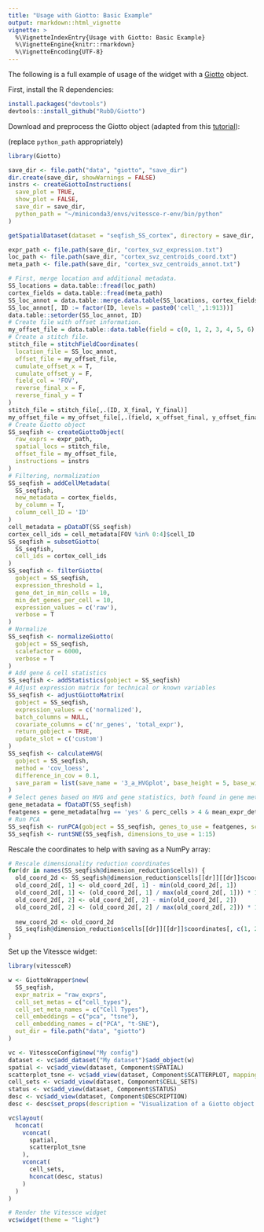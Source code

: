 ```yaml
---
title: "Usage with Giotto: Basic Example"
output: rmarkdown::html_vignette
vignette: >
  %\VignetteIndexEntry{Usage with Giotto: Basic Example}
  %\VignetteEngine{knitr::rmarkdown}
  %\VignetteEncoding{UTF-8}
---
```


The following is a full example of usage of the widget with a [Giotto](https://github.com/RubD/Giotto) object.

First, install the R dependencies:

```r
install.packages("devtools")
devtools::install_github("RubD/Giotto")
```


Download and preprocess the Giotto object (adapted from this [tutorial](https://rubd.github.io/Giotto_site/articles/mouse_seqFISH_cortex_200914.html)):

(replace ``python_path`` appropriately)

```r
library(Giotto)

save_dir <- file.path("data", "giotto", "save_dir")
dir.create(save_dir, showWarnings = FALSE)
instrs <- createGiottoInstructions(
  save_plot = TRUE,
  show_plot = FALSE,
  save_dir = save_dir,
  python_path = "~/miniconda3/envs/vitessce-r-env/bin/python"
)

getSpatialDataset(dataset = "seqfish_SS_cortex", directory = save_dir, method = "wget")

expr_path <- file.path(save_dir, "cortex_svz_expression.txt")
loc_path <- file.path(save_dir, "cortex_svz_centroids_coord.txt")
meta_path <- file.path(save_dir, "cortex_svz_centroids_annot.txt")

# First, merge location and additional metadata.
SS_locations = data.table::fread(loc_path)
cortex_fields = data.table::fread(meta_path)
SS_loc_annot = data.table::merge.data.table(SS_locations, cortex_fields, by = 'ID')
SS_loc_annot[, ID := factor(ID, levels = paste0('cell_',1:913))]
data.table::setorder(SS_loc_annot, ID)
# Create file with offset information.
my_offset_file = data.table::data.table(field = c(0, 1, 2, 3, 4, 5, 6), x_offset = c(0, 1654.97, 1750.75, 1674.35, 675.5, 2048, 675), y_offset = c(0, 0, 0, 0, -1438.02, -1438.02, 0))
# Create a stitch file.
stitch_file = stitchFieldCoordinates(
  location_file = SS_loc_annot,
  offset_file = my_offset_file,
  cumulate_offset_x = T,
  cumulate_offset_y = F,
  field_col = 'FOV',
  reverse_final_x = F,
  reverse_final_y = T
)
stitch_file = stitch_file[,.(ID, X_final, Y_final)]
my_offset_file = my_offset_file[,.(field, x_offset_final, y_offset_final)]
# Create Giotto object
SS_seqfish <- createGiottoObject(
  raw_exprs = expr_path,
  spatial_locs = stitch_file,
  offset_file = my_offset_file,
  instructions = instrs
)
# Filtering, normalization
SS_seqfish = addCellMetadata(
  SS_seqfish,
  new_metadata = cortex_fields,
  by_column = T,
  column_cell_ID = 'ID'
)
cell_metadata = pDataDT(SS_seqfish)
cortex_cell_ids = cell_metadata[FOV %in% 0:4]$cell_ID
SS_seqfish = subsetGiotto(
  SS_seqfish,
  cell_ids = cortex_cell_ids
)
SS_seqfish <- filterGiotto(
  gobject = SS_seqfish,
  expression_threshold = 1,
  gene_det_in_min_cells = 10,
  min_det_genes_per_cell = 10,
  expression_values = c('raw'),
  verbose = T
)
# Normalize
SS_seqfish <- normalizeGiotto(
  gobject = SS_seqfish,
  scalefactor = 6000,
  verbose = T
)
# Add gene & cell statistics
SS_seqfish <- addStatistics(gobject = SS_seqfish)
# Adjust expression matrix for technical or known variables
SS_seqfish <- adjustGiottoMatrix(
  gobject = SS_seqfish,
  expression_values = c('normalized'),
  batch_columns = NULL,
  covariate_columns = c('nr_genes', 'total_expr'),
  return_gobject = TRUE,
  update_slot = c('custom')
)
SS_seqfish <- calculateHVG(
  gobject = SS_seqfish,
  method = 'cov_loess',
  difference_in_cov = 0.1,
  save_param = list(save_name = '3_a_HVGplot', base_height = 5, base_width = 5)
)
# Select genes based on HVG and gene statistics, both found in gene metadata
gene_metadata = fDataDT(SS_seqfish)
featgenes = gene_metadata[hvg == 'yes' & perc_cells > 4 & mean_expr_det > 0.5]$gene_ID
# Run PCA
SS_seqfish <- runPCA(gobject = SS_seqfish, genes_to_use = featgenes, scale_unit = F, center = T)
SS_seqfish <- runtSNE(SS_seqfish, dimensions_to_use = 1:15)
```

Rescale the coordinates to help with saving as a NumPy array:

```r
# Rescale dimensionality reduction coordinates
for(dr in names(SS_seqfish@dimension_reduction$cells)) {
  old_coord_2d <- SS_seqfish@dimension_reduction$cells[[dr]][[dr]]$coordinates[, c(1, 2)]
  old_coord_2d[, 1] <- old_coord_2d[, 1] - min(old_coord_2d[, 1])
  old_coord_2d[, 1] <- (old_coord_2d[, 1] / max(old_coord_2d[, 1])) * 10000
  old_coord_2d[, 2] <- old_coord_2d[, 2] - min(old_coord_2d[, 2])
  old_coord_2d[, 2] <- (old_coord_2d[, 2] / max(old_coord_2d[, 2])) * 10000
  
  new_coord_2d <- old_coord_2d
  SS_seqfish@dimension_reduction$cells[[dr]][[dr]]$coordinates[, c(1, 2)] <- new_coord_2d
}
```

Set up the Vitessce widget:

```r
library(vitessceR)

w <- GiottoWrapper$new(
  SS_seqfish,
  expr_matrix = "raw_exprs",
  cell_set_metas = c("cell_types"),
  cell_set_meta_names = c("Cell Types"),
  cell_embeddings = c("pca", "tsne"),
  cell_embedding_names = c("PCA", "t-SNE"),
  out_dir = file.path("data", "giotto")
)

vc <- VitessceConfig$new("My config")
dataset <- vc$add_dataset("My dataset")$add_object(w)
spatial <- vc$add_view(dataset, Component$SPATIAL)
scatterplot_tsne <- vc$add_view(dataset, Component$SCATTERPLOT, mapping = "t-SNE")
cell_sets <- vc$add_view(dataset, Component$CELL_SETS)
status <- vc$add_view(dataset, Component$STATUS)
desc <- vc$add_view(dataset, Component$DESCRIPTION)
desc <- desc$set_props(description = "Visualization of a Giotto object.")

vc$layout(
  hconcat(
    vconcat(
      spatial,
      scatterplot_tsne
    ),
    vconcat(
      cell_sets,
      hconcat(desc, status)
    )
  )
)

# Render the Vitessce widget
vc$widget(theme = "light")
```



